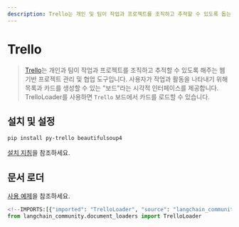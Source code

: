 ```yaml
---
description: Trello는 개인 및 팀이 작업과 프로젝트를 조직하고 추적할 수 있도록 돕는 웹 기반 프로젝트 관리 도구입니다.
---
```


# Trello

> [Trello](https://www.atlassian.com/software/trello)는 개인과 팀이 작업과 프로젝트를 조직하고 추적할 수 있도록 해주는 웹 기반 프로젝트 관리 및 협업 도구입니다. 사용자가 작업과 활동을 나타내기 위해 목록과 카드를 생성할 수 있는 "보드"라는 시각적 인터페이스를 제공합니다. TrelloLoader를 사용하면 `Trello` 보드에서 카드를 로드할 수 있습니다.

## 설치 및 설정

```bash
pip install py-trello beautifulsoup4
```


[설치 지침](/docs/integrations/document_loaders/trello)을 참조하세요.

## 문서 로더

[사용 예제](/docs/integrations/document_loaders/trello)을 참조하세요.

```python
<!--IMPORTS:[{"imported": "TrelloLoader", "source": "langchain_community.document_loaders", "docs": "https://api.python.langchain.com/en/latest/document_loaders/langchain_community.document_loaders.trello.TrelloLoader.html", "title": "Trello"}]-->
from langchain_community.document_loaders import TrelloLoader
```
